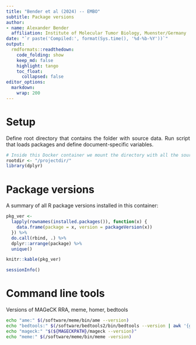 ```yaml
---
title: "Bender et al (2024) -- EMBO"
subtitle: Package versions
author:
- name: Alexander Bender
  affiliation: Institute of Molecular Tumor Biology, Muenster/Germany
date: "`r paste('Compiled:', format(Sys.time(), '%d-%b-%Y'))`"
output:
  rmdformats::readthedown:
    code_folding: show
    keep_md: false
    highlight: tango
    toc_float:
      collapsed: false
editor_options: 
  markdown: 
    wrap: 200
---
```


<style>
body {
text-align: justify}
</style>

# Setup

Define root directory that contains the folder with source data. Run script that
loads packages and define document-specific variables.

```r

# Inside this Docker container we mount the directory with all the source data as "/projectdir/"
rootdir <- "/projectdir/"
library(dplyr)
```

# Package versions

A summary of all R package versions installed in this container:

```r

pkg_ver <-
  lapply(rownames(installed.packages()), function(x) {
    data.frame(package = x, version = packageVersion(x))
  }) %>%
  do.call(rbind, .) %>%
  dplyr::arrange(package) %>%
  unique()

knitr::kable(pkg_ver)

sessionInfo()
```

# Command line tools

Versions of MAGeCK RRA, meme, homer, bedtools

```bash

echo "ame:" $(/software/meme/bin/ame --version)
echo "bedtools:" $(/software/bedtools2/bin/bedtools --version | awk '{gsub("bedtools ", "");print}')
echo "mageck:" "$(${MAGECKPATH}/mageck --version)"
echo "meme:" $(/software/meme/bin/meme -version)

```
